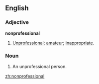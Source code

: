 ==English==

===Adjective===
'''nonprofessional'''

# [[unprofessional|Unprofessional]]; [[amateur]]; [[inappropriate]].

===Noun===
{{en-noun}}

# An unprofessional person.

[[zh:nonprofessional]]